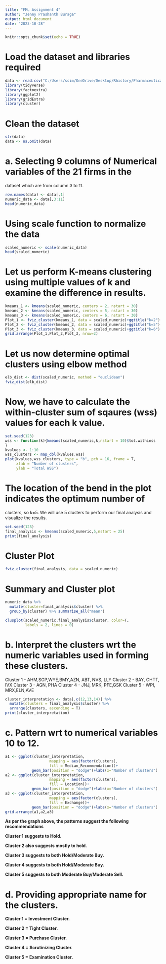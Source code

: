 ---
title: "FML Assignment 4"
author: "Jenny Prashanth Buraga"
output: html_document
date: "2023-10-28"
---

```{r setup, include=FALSE}
knitr::opts_chunk$set(echo = TRUE)
```

# Load the dataset and libraries required
```{r}
data <- read.csv("C:/Users/ssim/OneDrive/Desktop/Rhistory/Pharmaceuticals.csv")
library(tidyverse)
library(factoextra)
library(ggplot2)
library(gridExtra)
library(cluster)
```
# Clean the dataset
```{r}
str(data)
data <- na.omit(data)
```

# a. Selecting 9 columns of Numerical variables of the 21 firms in the
dataset which are from column 3 to 11.
```{r}
row.names(data) <- data[,1]
numeric_data <- data[,3:11]
head(numeric_data)
```
# Using scale function to normalize the data
```{r}
scaled_numeric <- scale(numeric_data)
head(scaled_numeric)
```
# Let us perform K-means clustering using multiple values of k and examine the difference in results.
```{r}
kmeans_1 <- kmeans(scaled_numeric, centers = 2, nstart = 30)
kmeans_2 <- kmeans(scaled_numeric, centers = 5, nstart = 30)
kmeans_3 <- kmeans(scaled_numeric, centers = 6, nstart = 30)
Plot_1 <- fviz_cluster(kmeans_1, data = scaled_numeric)+ggtitle("k=2")
Plot_2 <- fviz_cluster(kmeans_2, data = scaled_numeric)+ggtitle("k=5")
Plot_3 <- fviz_cluster(kmeans_3, data = scaled_numeric)+ggtitle("k=6")
grid.arrange(Plot_1,Plot_2,Plot_3, nrow=2)
```
# Let us now determine optimal clusters using elbow method
```{r}
elb_dist <- dist(scaled_numeric, method = "euclidean")
fviz_dist(elb_dist)
```
# Now, we have to calculate the within-cluster sum of sqaures (wss) values for each k value. 
```{r}
set.seed(123)
wss <- function(k){kmeans(scaled_numeric,k,nstart = 10)$tot.withinss
}
kvalues <- 1:10
wss_clusters <- map_dbl(kvalues,wss)
plot(kvalues,wss_clusters, type = "b", pch = 16, frame = T,
     xlab = "Number of clusters",
     ylab = "Total WSS")
```
# The location of the bend in the plot indicates the optimum number of
clusters, so k=5. We will use 5 clusters to perform our final analysis and visualize the results.
```{r}
set.seed(123)
final_analysis <- kmeans(scaled_numeric,5,nstart = 25)
print(final_analysis)
```
# Cluster Plot
```{r}
fviz_cluster(final_analysis, data = scaled_numeric) 
```
# Summary and Cluster plot
```{r}
numeric_data %>%
  mutate(cluster=final_analysis$cluster) %>%
  group_by(cluster) %>% summarise_all("mean")
```
```{r}
clusplot(scaled_numeric,final_analysis$cluster, color=T,
         labels = 2, lines = 0)
```

# b. Interpret the clusters wrt the numeric variables used in forming these clusters.
Cluster 1 - AHM,SGP,WYE,BMY,AZN, ABT, NVS, LLY
Cluster 2 - BAY, CHTT, IVX
Cluster 3 - AGN, PHA
Cluster 4 - JNJ, MRK, PFE,GSK
Cluster 5 - WPI, MRX,ELN,AVE

```{r}
cluster_interpretation <- data[,c(12,13,14)] %>% 
  mutate(clusters = final_analysis$cluster) %>%
  arrange(clusters, ascending = T)
print(cluster_interpretation)
```
# c. Pattern wrt to numerical variables 10 to 12.
```{r}
a1 <- ggplot(cluster_interpretation, 
                    mapping = aes(factor(clusters),
                    fill = Median_Recommendation))+
            geom_bar(position = "dodge")+labs(x="Number of clusters")
a2 <- ggplot(cluster_interpretation, 
                    mapping = aes(factor(clusters),
                    fill = Location))+
            geom_bar(position = "dodge")+labs(x="Number of clusters")
a3 <- ggplot(cluster_interpretation, 
                    mapping = aes(factor(clusters),
                    fill = Exchange))+
            geom_bar(position = "dodge")+labs(x="Number of clusters")
grid.arrange(a1,a2,a3)
```
**As per the graph above, the patterns suggest the following recommendations**

**Cluster 1 suggests to Hold.**

**Cluster 2 also suggests mostly to hold.**

**Cluster 3 suggests to both Hold/Moderate Buy.**

**Cluster 4 suggests to both Hold/Moderate Buy.**

**Cluster 5 suggests to both Moderate Buy/Moderate Sell.**


# d. Providing appropriate name for the clusters.

**Cluster 1 = Investment Cluster.**

**Cluster 2 = Tight Cluster.**

**Cluster 3 = Purchase Cluster.**

**Cluster 4 = Scrutinizing Cluster.**

**Cluster 5 = Examination Cluster.**





